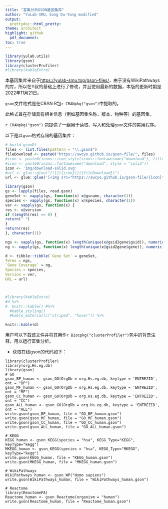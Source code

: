 ```yaml
---
title: "富集分析GSON基因集库"
author: "YuLab-SMU，Song Ou-Yang modified"
output:
  prettydoc::html_pretty:
theme: architect
highlight: github
  pdf_document:
toc: true
---
```


```r
library(yulab.utils)
library(gson)
library(clusterProfiler)
#library(kableExtra)
```

本基因集库来自于<https://yulab-smu.top/gson-files/>，由于没有WikiPathways的库，所以在Y叔的基础上进行了修改，并且使用最新的数据，本版的更新时期是2022年11月21日。

`gson`文件格式是在CRAN R包`r CRANpkg("gson")`中提取的。

此格式旨在存储具有相关信息（例如基因集名称、版本、物种等）的基因集。

`r CRANpkg("gson")` 包提供了一组用于读取、写入和处理`gson`文件的实用程序。

以下是以`gson`格式存储的基因集库：

```r
# build gsonDf
files <- list.files(pattern = "\\.gson$")
fileDownload <- paste0("https://swcyo.github.io/gson-file/", files)
#icon <- paste0(icons::icon_style(icons::fontawesome("download"), fill='red'))
#icon <- paste0(icons::fontawesome("download", style = "solid"))
icon <- 'img/download-solid.svg'
#url <- glue::glue("[![]({icon})]({fileDownload})")
url <- glue::glue('[<img src="https://swcyo.github.io/gson-file/{icon}" width="30"/>]({fileDownload})')

library(gson)
gs <- lapply(files, read.gson)
geneSet <- vapply(gs, function(x) x@gsname, character(1))
species <- vapply(gs, function(x) x@species, character(1))
ver <- vapply(gs, function(x) {
res <- x@version
if (length(res) == 0) {
return(" ")
}
return(res)
}, character(1))

ngs <- vapply(gs, function(x) length(unique(x@gsid2gene$gsid)), numeric(1))
ng <- vapply(gs, function(x) length(unique(x@gsid2gene$gene)), numeric(1))

d <- tibble::tibble(`Gene Set` = geneSet,
Terms = ngs,
`Gene Coverage` = ng,
Species = species,
Version = ver,
URL = url)



#library(kableExtra)
#d %>%
#  knitr::kable() #%>%
  #kable_styling()
  #kable_material(c("striped", "hover")) %>%

knitr::kable(d)  
```

用户可以下载该文件并将其用作`r Biocpkg("clusterProfiler")`包中的背景注释，用以运行富集分析。

-   获取在线gson的代码如下：

```         
library(clusterProfiler)
library(org.Hs.eg.db)
library(gson)
# GO
gson_BP_human <- gson_GO(OrgDb = org.Hs.eg.db, keytype = 'ENTREZID', ont = "BP")
gson_MF_human <- gson_GO(OrgDb = org.Hs.eg.db, keytype = 'ENTREZID', ont = "MF")
gson_CC_human <- gson_GO(OrgDb = org.Hs.eg.db, keytype = 'ENTREZID', ont = "CC")
gson_ALL_human <- gson_GO(OrgDb = org.Hs.eg.db, keytype = 'ENTREZID', ont = "ALL")
write.gson(gson_BP_human, file = "GO_BP_human.gson")
write.gson(gson_MF_human, file = "GO_MF_human.gson")
write.gson(gson_CC_human, file = "GO_CC_human.gson")
write.gson(gson_ALL_human, file = "GO_ALL_human.gson")

# KEGG
KEGG_human <- gson_KEGG(species = "hsa", KEGG_Type="KEGG", keyType="kegg") 
MKEGG_human <- gson_KEGG(species = "hsa", KEGG_Type="MKEGG", keyType="kegg") 
write.gson(KEGG_human, file = "KEGG_human.gson")
write.gson(MKEGG_human, file = "MKEGG_human.gson")

# WikiPathways
WikiPathways_human <- gson_WP("Homo sapiens") 
write.gson(WikiPathways_human, file = "WikiPathways_human.gson")

# Reactome
library(ReactomePA)
Reactome_human <- gson_Reactome(organism = "human")
write.gson(Reactome_human, file = "Reactome_human.gson")
```
